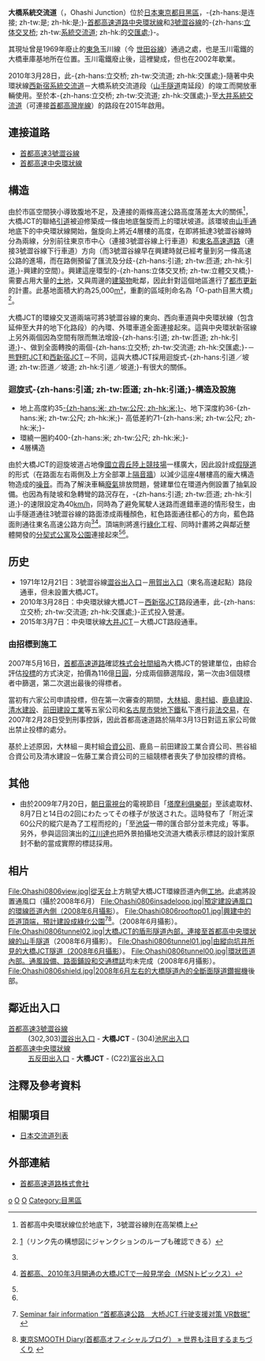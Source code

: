 {{日本公路設施
|設施名稱 = 大橋系統交流道
|色 = 
|圖像 =Metropolitan Expressway 3 Ohashi JCT.jpg
|pxl =
|圖像簡介 =由3號澀谷線西行車道看見大橋系統交流道的入口-{zh-hans:引道; zh-tw:匝道; zh-hk:引道;}-（右線車道）
|公路名稱1 = [[首都高速3號澀谷線|首都高速3號澀谷線]]
|IC編號1 = 
|收費站編號1 = 
|記號1 =
|起點1 = [[谷町系統交流道|谷町系統交流道]]
|距離1 = 5.3
|上一設施1 = [[澀谷出入口|澀谷出入口]]
|上一設施距離1 = 1.2
|下一設施1 = [[池尻出入口|池尻出入口]]
|下一設施距離1 = 1.1
|公路名稱2 = [[首都高速中央環狀線|首都高速中央環狀線]]
|IC編號2 = 
|收費站編號2 =
|記號2 = 
|起點2 = 
|距離2 = 
|上一設施2 = [[五反田出入口|五反田出入口]]
|上一設施距離2 = 
|下一設施2 = [[富谷出入口|富谷出入口]]
|下一設施距離2 =
|連接道路 = 
|啟用日期 = 2010年3月28日
|停用日期 = 
|流量 =
|智能IC = 
|上行營業時間 = 
|上行油站 = 
|上行油站營業時間 = 
|下行營業時間 = 
|下行油站 = 
|下行油站營業時間 = 
|郵政編碼 = 
|所在地 = {{JPN}}[[東京都|東京都]][[目黑區|目黑區]]大橋
|坐標 = 
|備註 = 
}}
'''大橋系統交流道'''（{{lang|ja|おおはしジャンクション}}，Ohashi Junction）位於[[日本|日本]][[東京都|東京都]][[目黑區|目黑區]]，-{zh-hans:是连接; zh-tw:是; zh-hk:是;}-[[首都高速道路|首都高速道路]][[首都高速道路中央環狀線|中央環狀線]]和[[首都高速道路3號澀谷線|3號澀谷線]]的-{zh-hans:[[立体交叉桥|立体交叉桥]]; zh-tw:[[系統交流道|系統交流道]]; zh-hk:的[[交匯處|交匯處]];}-。

其現址曾是1969年廢止的[[東急|東急]]玉川線（今 [[世田谷線|世田谷線]]）通過之處，也是玉川電鐵的大橋車庫基地所在位置。玉川電鐵廢止後，這裡變成{{tsl|ja|東急バス大橋営業所|東急巴士大橋營業所}}，但也在2002年歇業。

2010年3月28日，此-{zh-hans:立交桥; zh-tw:交流道; zh-hk:交匯處;}-隨著中央環狀線[[西新宿系統交流道|西新宿系統交流道]]－大橋系統交流道段（[[山手隧道|山手隧道]]南延段）的竣工而開放車輛使用。至於本-{zh-hans:立交桥; zh-tw:交流道; zh-hk:交匯處;}-至[[大井系統交流道|大井系統交流道]]（可連接[[首都高灣岸線|首都高灣岸線]]）的路段在2015年啟用。

== 連接道路 ==
*[[首都高速3號澀谷線|首都高速3號澀谷線]]
*[[首都高速中央環狀線|首都高速中央環狀線]]

== 構造 ==
由於市區空間狹小導致腹地不足，及連接的兩條高速公路高度落差太大的關係<ref>首都高中央環狀線位於地底下，3號澀谷線則在高架橋上</ref>，大橋JCT的聯絡[[引道|引道]]被迫修築成一條由地底盤旋而上的環狀坡道。該環坡由[[東京都道317號環狀六號線|山手通]]地底下的中央環狀線開始，盤旋向上將近4層樓的高度，在即將抵達3號澀谷線時分為兩線，分別前往東京市中心（連接3號澀谷線上行車道）和[[東名高速道路|東名高速道路]]（連接3號澀谷線下行車道）方向（而3號澀谷線早在興建時就已經考量到另一條高速公路的進場，而在路側預留了匯流及分歧-{zh-hans:引道; zh-tw:匝道; zh-hk:引道;}-興建的空間）。興建這座環型的-{zh-hans:立体交叉桥; zh-tw:立體交叉橋;}-需要占用大量的[[土地|土地]]，又與周邊的[[建築物|建築物]]毗鄰，因此針對這個地區進行了[[都市更新|都市更新]]的計畫。此基地面積大約為25,000[[平方公尺|m²]]，重劃的區域則命名為「O-path目黑大橋」<ref>{{ja}}[http://www.tokyu.co.jp/contents_index/guide/pdf/071107.pdf]{{dead link|date=2017年12月 |bot=InternetArchiveBot |fix-attempted=yes }}（リンク先の構想図にジャンクションのループも確認できる）</ref>。

大橋JCT的環線交叉道兩端可將3號澀谷線的東向、西向車道與中央環狀線（包含延伸至大井的地下化路段）的內環、外環車道全面連接起來。這與中央環狀新宿線上另外兩個因為空間有限而無法增設-{zh-hans:引道; zh-tw:匝道; zh-hk:引道;}-、做到全面轉換的兩個-{zh-hans:立交桥; zh-tw:交流道; zh-hk:交匯處;}-－[[熊野町JCT|熊野町JCT]]和[[西新宿JCT|西新宿JCT]]－不同，這與大橋JCT採用迴旋式-{zh-hans:引道／坡道; zh-tw:匝道／坡道; zh-hk:引道／坡道;}-有很大的關係。

=== 迴旋式-{zh-hans:引道; zh-tw:匝道; zh-hk:引道;}-構造及設施 ===
* 地上高度約35[[公尺|-{zh-hans:米; zh-tw:公尺; zh-hk:米;}-]]、地下深度約36-{zh-hans:米; zh-tw:公尺; zh-hk:米;}- 高低差約71-{zh-hans:米; zh-tw:公尺; zh-hk:米;}-
* 環繞一圈約400-{zh-hans:米; zh-tw:公尺; zh-hk:米;}-
* 4層構造
由於大橋JCT的迴旋坡道占地像[[國立霞丘陸上競技場|國立霞丘陸上競技場]]一樣廣大，因此設計成[[假隧道|假隧道]]的形式（在路面左右兩側及上方全部罩上[[隔音牆|隔音牆]]）以減少這座4層樓高的龐大構造物造成的[[噪音|噪音]]。而為了解決車輛[[廢氣|廢氣]]排放問題，營建單位在環道內側設置了抽氣設備。也因為有陡坡和急轉彎的路況存在，-{zh-hans:引道; zh-tw:匝道; zh-hk:引道;}-的速限設定為40[[公里每小時|km/h]]，同時為了避免駕駛人迷路而進錯車道的情形發生，由山手隧道通往3號澀谷線的路面漆成兩種顏色，紅色路面通往都心的方向，藍色路面則通往東名高速公路方向<ref name="Seminar fair information" /><ref>{{ja}}[http://topics.jp.msn.com/life/article.aspx?articleid=117246 首都高、2010年3月開通の大橋JCTで一般見学会（MSNトピックス）]{{Dead link|date=2019年11月 |bot=InternetArchiveBot |fix-attempted=yes }}</ref>。頂端則將進行[[綠化|綠化]]工程、同時計畫將之與鄰近整體開發的[[分契式公寓|分契式公寓]]及[[公園|公園]]連接起來<ref name="Seminar fair information" /><ref name="東京SMOOTH Diary" />。

== 历史 ==
* 1971年12月21日：3號澀谷線[[澀谷出入口|澀谷出入口]]－[[用賀出入口|用賀出入口]]（東名高速起點）路段通車，但未設置大橋JCT。
* 2010年3月28日：中央環狀線大橋JCT－[[西新宿JCT|西新宿JCT]]路段通車，此-{zh-hans:立交桥; zh-tw:交流道; zh-hk:交匯處;}-正式投入營運。
* 2015年3月7日：中央環状線[[大井JCT|大井JCT]]－大橋JCT路段通車。

=== 由招標到施工 ===
2007年5月16日，[[首都高速道路|首都高速道路]]確認[[株式会社間組|株式会社間組]]為大橋JCT的營建單位，由綜合評估[[投標|投標]]的方式決定，拍價為116億[[日圓|日圓]]，分成兩個篩選階段，第一次由3個競標者中篩選，第二次選出最後的得標者。

當初有六家公司申請投標，但在第一次審查的期間，[[大林組|大林組]]、[[奧村組|奧村組]]、[[鹿島建設|鹿島建設]]、[[清水建設|清水建設]]、[[前田建設工業|前田建設工業]]等五家公司和[[名古屋市營地下鐵|名古屋市營地下鐵]]私下進行[[卡特爾|非法交易]]，在2007年2月28日受到刑事控訴，因此首都高速道路於隔年3月13日對這五家公司做出禁止投標的處分。

基於上述原因，大林組－奧村組[[合資公司|合資公司]]、鹿島－前田建設工業合資公司、熊谷組合資公司及清水建設－佐藤工業合資公司的三組競標者喪失了參加投標的資格。

== 其他 ==
* 由於2009年7月20日，[[朝日電視台|朝日電視台]]的電視節目「[[塔摩利俱樂部|塔摩利俱樂部]]」至該處取材、8月7日と14日の2回にわたってその様子が放送された。這時發布了「附近深60公尺的縱穴是為了工程而挖的」「至[[池袋|池袋]]一帶的匯合部分並未完成」等事。另外，參與這回演出的[[江川達也|江川達也]]把外景拍攝地交流道大橋表示標誌的設計案原封不動的當成實際的標誌採用。

== 相片 ==
<gallery>
File:Ohashi0806view.jpg|從[[天台_(建筑物)|天台]]上方眺望大橋JCT環線匝道內側[[工地|工地]]。此處將設置通風口（攝於2008年6月）
File:Ohashi0806insadeloop.jpg|預定建設通風口的環線匝道內側（2008年6月攝影）。
File:Ohashi0806rooftop01.jpg|興建中的匝道頂端，預計建設成綠化[[公園|公園]]<ref name="Seminar fair information">{{zh-hans}}[http://www.forum8.co.jp/chinese/fair-cn.htm Seminar fair information “首都高速公路　大桥JCT 行驶支援对策 VR数据”] {{Wayback|url=http://www.forum8.co.jp/chinese/fair-cn.htm |date=20101222130639 }}</ref><ref name="東京SMOOTH Diary">{{ja}}[http://www.c2info.jp/blog/2008/12/777/ 東京SMOOTH Diary(首都高オフィシャルブログ） » 世界も注目するまちづくり] {{Wayback|url=http://www.c2info.jp/blog/2008/12/777/ |date=20090722073904 }}</ref>。（2008年6月攝影）。
File:Ohashi0806tunnel02.jpg|大橋JCT的盾形隧道內部，連接至首都高中央環狀線的[[山手隧道|山手隧道]]（2008年6月攝影）。
File:Ohashi0806tunnel01.jpg|由縱向坑井所見的大橋JCT隧道（2008年6月攝影）。
File:Ohashi0806tunnel00.jpg|環狀匝道內部。通風設備、路面鋪設和[[交通標誌|交通標誌]]均未完成（2008年6月攝影）。
File:Ohashi0806shield.jpg|2008年6月左右的大橋隧道內的[[全斷面隧道鑽掘機|全斷面隧道鑽掘機]]後部。
</gallery>

== 鄰近出入口 ==
; [[首都高速3號澀谷線|首都高速3號澀谷線]]
: (302,303)[[澀谷出入口|澀谷出入口]] - '''大橋JCT''' - (304)[[池尻出入口|池尻出入口]]
; [[首都高速中央環狀線|首都高速中央環狀線]]
: [[五反田出入口|五反田出入口]] - '''大橋JCT''' - (C22)[[富谷出入口|富谷出入口]]

== 注釋及參考資料 ==
<references/>

== 相關項目 ==
* [[日本交流道列表|日本交流道列表]]

== 外部連結 ==
* [https://web.archive.org/web/20120212185421/http://www.shutoko.jp/ 首都高速道路株式會社]{{ja}}

{{首都高速中央環狀線}}
{{首都高速3號澀谷線}}
{{DEFAULTSORT:Ohashi Junction}}
[[Category:日本系統交流道_O|o]]
[[Category:東京都交流道|O]]
[[Category:首都高速道路系統交流道|O]]
[[Category:目黑區|Category:目黑區]]